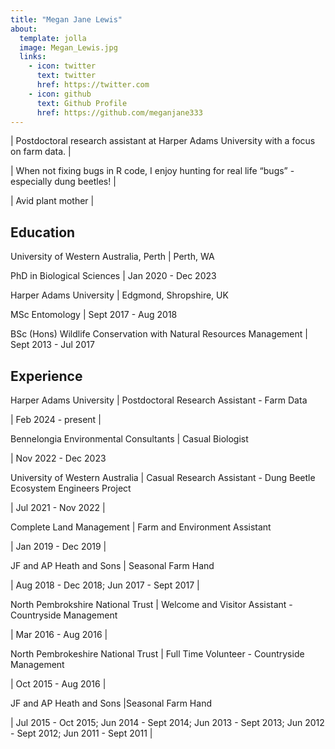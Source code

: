 ```yaml
---
title: "Megan Jane Lewis"
about:
  template: jolla
  image: Megan_Lewis.jpg
  links:
    - icon: twitter
      text: twitter
      href: https://twitter.com
    - icon: github
      text: Github Profile
      href: https://github.com/meganjane333
---
```


::: {#hero-heading}
\| Postdoctoral research assistant at Harper Adams University with a focus on farm data. \|

\| When not fixing bugs in R code, I enjoy hunting for real life "bugs" - especially dung beetles! \|

\| Avid plant mother \|

## Education

University of Western Australia, Perth \| Perth, WA

PhD in Biological Sciences \| Jan 2020 - Dec 2023

Harper Adams University \| Edgmond, Shropshire, UK

MSc Entomology \| Sept 2017 - Aug 2018

BSc (Hons) Wildlife Conservation with Natural Resources Management \| Sept 2013 - Jul 2017

## Experience

Harper Adams University \| Postdoctoral Research Assistant - Farm Data

\| Feb 2024 - present \|

Bennelongia Environmental Consultants \| Casual Biologist

\| Nov 2022 - Dec 2023

University of Western Australia \| Casual Research Assistant - Dung Beetle Ecosystem Engineers Project

\| Jul 2021 - Nov 2022 \|

Complete Land Management \| Farm and Environment Assistant

\| Jan 2019 - Dec 2019 \|

JF and AP Heath and Sons \| Seasonal Farm Hand

\| Aug 2018 - Dec 2018; Jun 2017 - Sept 2017 \|

North Pembrokshire National Trust \| Welcome and Visitor Assistant - Countryside Management

\| Mar 2016 - Aug 2016 \|

North Pembrokeshire National Trust \| Full Time Volunteer - Countryside Management

\| Oct 2015 - Aug 2016 \|

JF and AP Heath and Sons \|Seasonal Farm Hand

\| Jul 2015 - Oct 2015; Jun 2014 - Sept 2014; Jun 2013 - Sept 2013; Jun 2012 - Sept 2012; Jun 2011 - Sept 2011 \|
:::
